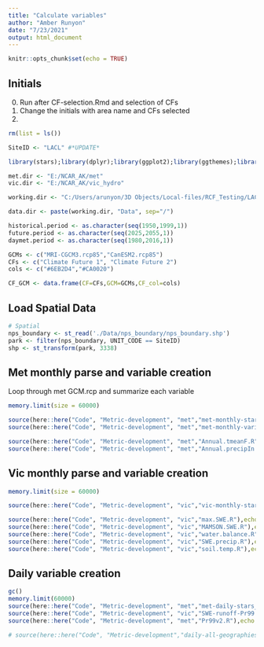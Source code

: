```yaml
---
title: "Calculate variables"
author: "Amber Runyon"
date: "7/23/2021"
output: html_document
---
```


```r
knitr::opts_chunk$set(echo = TRUE)

```

## Initials
0. Run after CF-selection.Rmd and selection of CFs
1. Change the initials with area name and CFs selected
2. 

```r

rm(list = ls())

SiteID <- "LACL" #*UPDATE*

library(stars);library(dplyr);library(ggplot2);library(ggthemes);library(viridis);library(here);library(ggrepel);library(rlang);library(units)

met.dir <- "E:/NCAR_AK/met" 
vic.dir <- "E:/NCAR_AK/vic_hydro"

working.dir <- "C:/Users/arunyon/3D Objects/Local-files/RCF_Testing/LACL/" #*UPDATE*

data.dir <- paste(working.dir, "Data", sep="/")

historical.period <- as.character(seq(1950,1999,1))
future.period <- as.character(seq(2025,2055,1))
daymet.period <- as.character(seq(1980,2016,1))

GCMs <- c("MRI-CGCM3.rcp85","CanESM2.rcp85")
CFs <- c("Climate Future 1", "Climate Future 2")
cols <- c("#6EB2D4","#CA0020")

CF_GCM <- data.frame(CF=CFs,GCM=GCMs,CF_col=cols)


```

## Load Spatial Data

```r

# Spatial
nps_boundary <- st_read('./Data/nps_boundary/nps_boundary.shp')
park <- filter(nps_boundary, UNIT_CODE == SiteID)
shp <- st_transform(park, 3338)

```

## Met monthly parse and variable creation
Loop through met GCM.rcp and summarize each variable

```r
memory.limit(size = 60000)

source(here::here("Code", "Metric-development", "met","met-monthly-stars.R"),echo = FALSE) 
source(here::here("Code", "Metric-development", "met","met-monthly-variables.R"),echo = FALSE)

source(here::here("Code", "Metric-development", "met","Annual.tmeanF.R"),echo = FALSE) 
source(here::here("Code", "Metric-development", "met","Annual.precipIn.R"),echo = FALSE) 

```

## Vic monthly parse and variable creation

```r
memory.limit(size = 60000)

source(here::here("Code", "Metric-development", "vic","vic-monthly-stars.R"),echo = FALSE) 

source(here::here("Code", "Metric-development", "vic","max.SWE.R"),echo = FALSE) 
source(here::here("Code", "Metric-development", "vic","MAMSON.SWE.R"),echo = FALSE) 
source(here::here("Code", "Metric-development", "vic","water.balance.R"),echo = FALSE)
source(here::here("Code", "Metric-development", "vic","SWE.precip.R"),echo = FALSE)
source(here::here("Code", "Metric-development", "vic","soil.temp.R"),echo = FALSE)


```

## Daily variable creation

```r
gc()
memory.limit(60000)
source(here::here("Code", "Metric-development", "met","met-daily-stars_by_year.R"),echo = FALSE) #Takes ~1 hrs to run
source(here::here("Code", "Metric-development", "vic","SWE-runoff-Pr99.R"),echo = FALSE)
source(here::here("Code", "Metric-development", "met","Pr99v2.R"),echo = FALSE)

# source(here::here("Code", "Metric-development","daily-all-geographies.R"),echo = FALSE,eval=FALSE)

```

